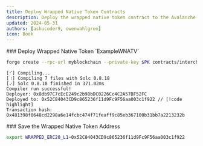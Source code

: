 ```yaml
---
title: Deploy Wrapped Native Token Contracts
description: Deploy the wrapped native token contract to the Avalanche L1 blockchain.
updated: 2024-05-31
authors: [ashucoder9, owenwahlgren]
icon: Book
---
```


<Steps>
<Step>
### Deploy Wrapped Native Token `ExampleWNATV`

```bash
forge create --rpc-url myblockchain --private-key $PK contracts/interchain-token-transfer/native-to-erc20/ExampleWNATV.sol:WNATV
```
```
[⠊] Compiling...
[⠰] Compiling 7 files with Solc 0.8.18
[⠔] Solc 0.8.18 finished in 371.02ms
Compiler run successful!
Deployer: 0x8db97C7cEcE249c2b98bDC0226Cc4C2A57BF52FC
Deployed to: 0x52C84043CD9c865236f11d9Fc9F56aa003c1f922 // [!code highlight]
Transaction hash: 0x481398f0648cd2298a6e14fcbc474f71feaff9c85eb367100b31bb7a2213232b
```
</Step>
<Step>
### Save the Wrapped Native Token Address

```bash
export WRAPPED_ERC20_L1=0x52C84043CD9c865236f11d9Fc9F56aa003c1f922
```
</Step>
</Steps>